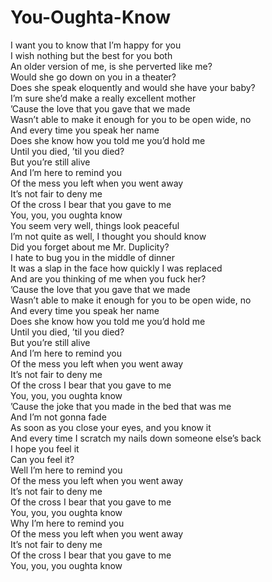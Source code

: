 # You-Oughta-Know

I want you to know that I'm happy for you  
I wish nothing but the best for you both  
An older version of me, is she perverted like me?  
Would she go down on you in a theater?  
Does she speak eloquently and would she have your baby?  
I'm sure she'd make a really excellent mother  
'Cause the love that you gave that we made  
Wasn't able to make it enough for you to be open wide, no  
And every time you speak her name  
Does she know how you told me you'd hold me  
Until you died, 'til you died?  
But you're still alive  
And I'm here to remind you  
Of the mess you left when you went away  
It's not fair to deny me  
Of the cross I bear that you gave to me  
You, you, you oughta know  
You seem very well, things look peaceful  
I'm not quite as well, I thought you should know  
Did you forget about me Mr. Duplicity?  
I hate to bug you in the middle of dinner  
It was a slap in the face how quickly I was replaced  
And are you thinking of me when you fuck her?  
'Cause the love that you gave that we made  
Wasn't able to make it enough for you to be open wide, no  
And every time you speak her name  
Does she know how you told me you'd hold me  
Until you died, 'til you died?  
But you're still alive  
And I'm here to remind you  
Of the mess you left when you went away  
It's not fair to deny me  
Of the cross I bear that you gave to me  
You, you, you oughta know  
'Cause the joke that you made in the bed that was me  
And I'm not gonna fade  
As soon as you close your eyes, and you know it  
And every time I scratch my nails down someone else's back  
I hope you feel it  
Can you feel it?  
Well I'm here to remind you  
Of the mess you left when you went away  
It's not fair to deny me  
Of the cross I bear that you gave to me  
You, you, you oughta know  
Why I'm here to remind you  
Of the mess you left when you went away  
It's not fair to deny me  
Of the cross I bear that you gave to me  
You, you, you oughta know
